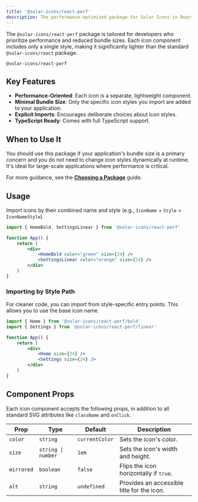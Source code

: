 ```yaml
---
title: '@solar-icons/react-perf'
description: The performance-optimized package for Solar Icons in React, designed for minimal bundle size.
---
```


The `@solar-icons/react-perf` package is tailored for developers who prioritize performance and reduced bundle sizes. Each icon component includes only a single style, making it significantly lighter than the standard `@solar-icons/react` package.

```package-install
@solar-icons/react-perf
```

## Key Features

- **Performance-Oriented**: Each icon is a separate, lightweight component.
- **Minimal Bundle Size**: Only the specific icon styles you import are added to your application.
- **Explicit Imports**: Encourages deliberate choices about icon styles.
- **TypeScript Ready**: Comes with full TypeScript support.

## When to Use It

You should use this package if your application's bundle size is a primary concern and you do not need to change icon styles dynamically at runtime. It's ideal for large-scale applications where performance is critical.

For more guidance, see the [**Choosing a Package**](/docs/getting-started/choosing-a-package) guide.

## Usage

Import icons by their combined name and style (e.g., `IconName` + `Style` = `IconNameStyle`).

```jsx
import { HomeBold, SettingsLinear } from '@solar-icons/react-perf'

function App() {
    return (
        <div>
            <HomeBold color="green" size={24} />
            <SettingsLinear color="orange" size={24} />
        </div>
    )
}
```

### Importing by Style Path

For cleaner code, you can import from style-specific entry points. This allows you to use the base icon name.

```jsx
import { Home } from '@solar-icons/react-perf/bold'
import { Settings } from '@solar-icons/react-perf/linear'

function App() {
    return (
        <div>
            <Home size={24} />
            <Settings size={24} />
        </div>
    )
}
```

## Component Props

Each icon component accepts the following props, in addition to all standard SVG attributes like `className` and `onClick`.

| Prop       | Type               | Default        | Description                                |
| ---------- | ------------------ | -------------- | ------------------------------------------ |
| `color`    | `string`           | `currentColor` | Sets the icon's color.                     |
| `size`     | `string \| number` | `1em`          | Sets the icon's width and height.          |
| `mirrored` | `boolean`          | `false`        | Flips the icon horizontally if `true`.     |
| `alt`      | `string`           | `undefined`    | Provides an accessible title for the icon. |

